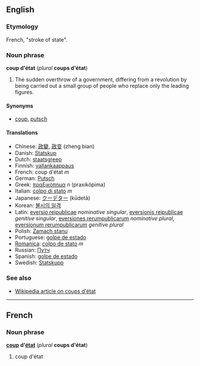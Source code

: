 ==English==
===Etymology===
French, "stroke of state".
===Noun phrase===
'''coup d'état''' (''plural'' '''coups d'état''')
#The sudden overthrow of a government, differing from a revolution by being carried out a small group of people who replace only the leading figures.

====Synonyms====
*[[coup]], [[putsch]]

====Translations====
*Chinese: [[政變]], [[政变]] (zheng bian)
*Danish: [[Statskup]]
*Dutch: [[staatsgreep]]
*Finnish: [[vallankaappaus]]
*French: coup d'état ''m''
*German: [[Putsch]]
*Greek: [[πραξικόπημα]] ''n'' (praxikópima)
*Italian: [[colpo di stato]] ''m''
*Japanese: [[クーデター]] (kūdetā)
*Korean: [[불시의 일격]]
*Latin: [[eversio reipublicae]] ''nominative singular'', [[eversionis reipublicae]] ''genitive singular'', [[eversiones rerumpublicarum]] ''nominative plural'', [[eversionum rerumpublicarum]] ''genitive plural''
*Polish: [[Zamach stanu]]
*Portuguese: [[golpe de estado]]
*[[Romanica]]: [[colpo de stato]] ''m''
*Russian: [[Путч]]
*Spanish: [[golpe de estado]]
*Swedish: [[Statskupp]]

===See also===
*[[w:Coup d'état|Wikipedia article on coups d'état]]

----

==French==
===Noun phrase===
'''[[coup]] d'[[état]]''' (''plural'' '''coups d'état''')

#coup d'état